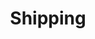 ---
title: 'Shipping'
openapi: '/api-reference/commodities/v1/openapi.yaml GET /commodities/v1/shipping'
---